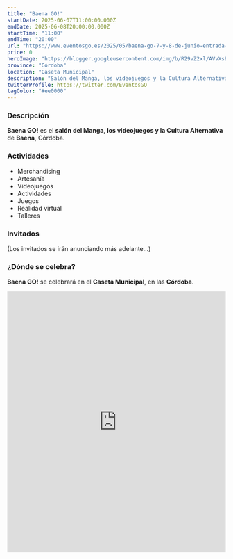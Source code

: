 ```yaml
---
title: "Baena GO!"
startDate: 2025-06-07T11:00:00.000Z
endDate: 2025-06-08T20:00:00.000Z
startTime: "11:00"
endTime: "20:00"
url: "https://www.eventosgo.es/2025/05/baena-go-7-y-8-de-junio-entrada-gratis.html"
price: 0
heroImage: "https://blogger.googleusercontent.com/img/b/R29vZ2xl/AVvXsEjC4oYo9N4SAE_OuwhFtCSvFet9G8MYOmSUQb9XFxCKBnucRNP20PNA-MtoSXsVw2RYuP6YdTOQcruSj77aGFZxn16Pufzercm0AHhQOav_XXbfkxndRYlfYSQydGPLW4A6XH3Dp3JqpAXFfa07ZdsPsKQVAUZIxL4DHsLw7h0fXA4zbERmHLJ5Q3Z01fLc/s4961/poster%20previo.jpg"
province: "Córdoba"
location: "Caseta Municipal"
description: "Salón del Manga, los videojuegos y la Cultura Alternativa de Baena"
twitterProfile: https://twitter.com/EventosGO
tagColor: "#ee0000"
---
```


### Descripción

**Baena GO!** es el **salón del Manga, los videojuegos y la Cultura Alternativa** de **Baena**, Córdoba.

### Actividades

+ Merchandising
+ Artesanía
+ Videojuegos
+ Actividades
+ Juegos
+ Realidad virtual
+ Talleres

### Invitados

(Los invitados se irán anunciando más adelante...)

### ¿Dónde se celebra?

**Baena GO!** se celebrará en el **Caseta Municipal**, en las **Córdoba**.
<iframe src="https://www.google.com/maps/embed?pb=!1m18!1m12!1m3!1d6320.69353319672!2d-4.322517923674987!3d37.61753022120177!2m3!1f0!2f0!3f0!3m2!1i1024!2i768!4f13.1!3m3!1m2!1s0xd6da163f02c3633%3A0xf32fbcbee6e23a0e!2sCaseta%20Municipal!5e0!3m2!1ses!2ses!4v1748249720821!5m2!1ses!2ses" width="100%" height="600" style="border:0;" allowfullscreen="" loading="lazy" referrerpolicy="no-referrer-when-downgrade"></iframe>
